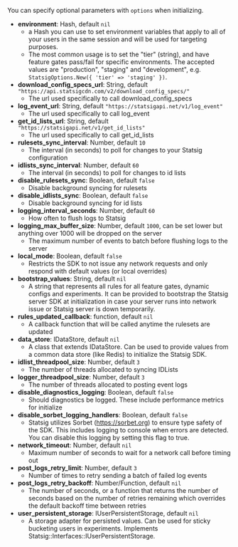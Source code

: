 You can specify optional parameters with `options` when initializing.

- **environment**: Hash, default `nil`
  - a Hash you can use to set environment variables that apply to all of your users in the same session and will be used for targeting purposes.
  - The most common usage is to set the "tier" (string), and have feature gates pass/fail for specific environments. The accepted values are "production", "staging" and "development", e.g. `StatsigOptions.New({ 'tier' => 'staging' })`.
- **download_config_specs_url**: String, default `"https://api.statsigcdn.com/v2/download_config_specs/"`
  - The url used specifically to call download_config_specs
- **log_event_url**: String, default `"https://statsigapi.net/v1/log_event"`
  - The url used specifically to call log_event
- **get_id_lists_url**: String, default `"https://statsigapi.net/v1/get_id_lists"`
  - The url used specifically to call get_id_lists
- **rulesets_sync_interval**: Number, default `10`
  - The interval (in seconds) to poll for changes to your Statsig configuration
- **idlists_sync_interval**: Number, default `60`
  - The interval (in seconds) to poll for changes to id lists
- **disable_rulesets_sync**: Boolean, default `false`
  - Disable background syncing for rulesets
- **disable_idlists_sync**: Boolean, default `false`
  - Disable background syncing for id lists
- **logging_interval_seconds**: Number, default `60`
  - How often to flush logs to Statsig
- **logging_max_buffer_size**: Number, default `1000`, can be set lower but anything over 1000 will be dropped on the server
  - The maximum number of events to batch before flushing logs to the server
- **local_mode**: Boolean, default `false`
  - Restricts the SDK to not issue any network requests and only respond with default values (or local overrides)
- **bootstrap_values**: String, default `nil`
  - A string that represents all rules for all feature gates, dynamic configs and experiments. It can be provided to bootstrap the Statsig server SDK at initialization in case your server runs into network issue or Statsig server is down temporarily.
- **rules_updated_callback**: function, default `nil`
  - A callback function that will be called anytime the rulesets are updated
- **data_store**: IDataStore, default `nil`
  - A class that extends IDataStore. Can be used to provide values from a common data store (like Redis) to initialize the Statsig SDK.
- **idlist_threadpool_size**: Number, default `3`
  - The number of threads allocated to syncing IDLists
- **logger_threadpool_size**: Number, default `3`
  - The number of threads allocated to posting event logs
- **disable_diagnostics_logging**: Boolean, default `false`
  - Should diagnostics be logged. These include performance metrics for initialize
- **disable_sorbet_logging_handlers**: Boolean, default `false`
  - Statsig utilizes Sorbet (https://sorbet.org) to ensure type safety of the SDK. This includes logging to console when errors are detected. You can disable this logging by setting this flag to true.
- **network_timeout**: Number, default `nil`
  - Maximum number of seconds to wait for a network call before timing out
- **post_logs_retry_limit**: Number, default `3`
  - Number of times to retry sending a batch of failed log events
- **post_logs_retry_backoff**: Number/Function, default `nil`
  - The number of seconds, or a function that returns the number of seconds based on the number of retries remaining which overrides the default backoff time between retries
- **user_persistent_storage**: IUserPersistentStorage, default `nil`
  - A storage adapter for persisted values. Can be used for sticky bucketing users in experiments. Implements Statsig::Interfaces::IUserPersistentStorage.